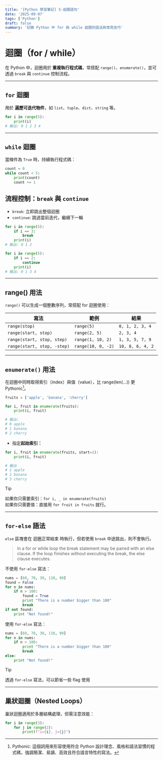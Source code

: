 ```yaml
---
title: '[Python 學習筆記] 5-迴圈語句'
date: '2025-09-07'
tags: ['Python']
draft: false
summary: '記錄 Python 中 for 與 while 迴圈的語法與常見技巧'
---
```


# 迴圈（for / while）

在 Python 中，迴圈用於 **重複執行程式碼**，常搭配 `range()`、`enumerate()`，並可透過 `break` 與 `continue` 控制流程。

---

## `for` 迴圈

用於 **遍歷可迭代物件**，如 `list`、`tuple`、`dict`、`string` 等。

```python
for i in range(5):
    print(i)
# 輸出: 0 1 2 3 4
```

---

## `while` 迴圈

當條件為 `True` 時，持續執行程式碼：

```python
count = 0
while count < 5:
    print(count)
    count += 1
```

## 流程控制：`break` 與 `continue`

- `break`: 立即跳出整個迴圈
- `continue`: 跳過當前迭代，繼續下一輪

```python
for i in range(5):
    if i == 3:
        break
    print(i)
# 輸出: 0 1 2

for i in range(5):
    if i == 2:
        continue
    print(i)
# 輸出: 0 1 3 4
```

---

## range() 用法

`range()` 可以生成一個整數序列，常搭配 for 迴圈使用：

| 寫法                        | 範例               | 結果             |
| --------------------------- | ------------------ | ---------------- |
| `range(stop)`               | `range(5)`         | `0, 1, 2, 3, 4`  |
| `range(start, stop)`        | `range(2, 5)`      | `2, 3, 4`        |
| `range(start, stop, step)`  | `range(1, 10, 2)`  | `1, 3, 5, 7, 9`  |
| `range(start, stop, -step)` | `range(10, 0, -2)` | `10, 8, 6, 4, 2` |

---

## `enumerate()` 用法

在迴圈中同時取得索引（index）與值（value），比 range(len(...)) 更 Pythonic[^Pythonic]。

```python
fruits = ['apple', 'banana', 'cherry']

for i, fruit in enumerate(fruits):
    print(i, fruit)

# 輸出:
# 0 apple
# 1 banana
# 2 cherry
```

- 指定**起始索引：**

```python
for i, fruit in enumerate(fruits, start=1):
    print(i, fruit)

# 輸出
# 1 apple
# 2 banana
# 3 cherry
```

> [!TIP]
> 如果你只需要索引：`for i, _ in enumerate(fruits)`<br/>
> 如果你只需要值：直接用 `for fruit in fruits` 就行。

---

## `for-else` 語法

`else` 區塊會在 迴圈正常結束 時執行，但若使用 `break` 中途跳出，則不會執行。

> In a for or while loop the break statement may be paired with an else clause. If the loop finishes without executing the break, the else clause executes.

不使用 `for-else` 寫法：

```python
nums = [60, 70, 30, 110, 90]
found = False
for n in nums:
    if n > 100:
        found = True
        print "There is a number bigger than 100"
        break
if not found:
    print "Not found!"
```

使用 `for-else` 寫法：

```python
nums = [60, 70, 30, 110, 90]
for n in nums:
    if n > 100:
        print "There is a number bigger than 100"
        break
else:
    print "Not found!"
```

> [!TIP]
> 透過 `for-else` 寫法，可以節省一些 flag 使用

---

## 巢狀迴圈（Nested Loops）

巢狀迴圈適用於多層結構處理，但需注意效能：

```python
for i in range(3):
    for j in range(2):
        print(f"i={i}, j={j}")
```

[^Pythonic]: Pythonic: 這個詞用來形容使用符合 Python 設計理念、風格和語法習慣的程式碼，強調簡潔、易讀、高效且符合語言特性的寫法。
